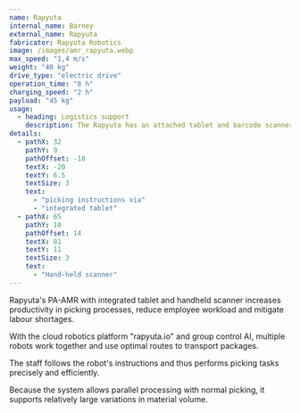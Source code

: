 ```yaml
---
name: Rapyuta
internal_name: Barney
external_name: Rapyuta
fabricator: Rapyuta Robotics
image: /images/amr_rapyuta.webp
max_speed: "1,4 m/s"
weight: "40 kg"
drive_type: "electric drive"
operation_time: "8 h"
charging_speed: "2 h"
payload: "45 kg"
usage:
  - heading: Logistics support
    description: The Rapyuta has an attached tablet and barcode scanner. Both enable the employee to carry out pick-up work efficiently by means of specific instructions and to record these directly in the system. After loading, the Rapyuter takes over the transport independently.
details:
  - pathX: 32
    pathY: 9
    pathOffset: -18
    textX: -20
    textY: 6.5
    textSize: 3
    text:
      - "picking instructions via"
      - "integrated tablet"
  - pathX: 65
    pathY: 10
    pathOffset: 14
    textX: 81
    textY: 11
    textSize: 3
    text:
      - "Hand-held scanner"
---
```



Rapyuta's PA-AMR with integrated tablet and handheld scanner increases productivity in picking processes, reduce employee workload and mitigate labour shortages.

With the cloud robotics platform "rapyuta.io" and group control AI, multiple robots work together and use optimal routes to transport packages.

The staff follows the robot's instructions and thus performs picking tasks precisely and efficiently.

Because the system allows parallel processing with normal picking, it supports relatively large variations in material volume.
